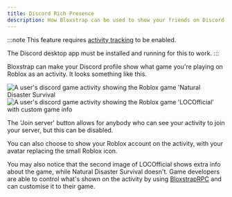 ```yaml
---
title: Discord Rich Presence
description: How Bloxstrap can be used to show your friends on Discord what Roblox game you're playing
---
```



:::note
This feature requires [activity tracking](/wiki/features/activity-tracking/) to be enabled.

The Discord desktop app must be installed and running for this to work.
:::

Bloxstrap can make your Discord profile show what game you're playing on Roblox as an activity. It looks something like this.

<div>
    <span style="display:inline-block;">
        <Image alt="A user's discord game activity showing the Roblox game 'Natural Disaster Survival" src={Bleh} />
    </span>
    <span style="display:inline-block;">
        <Image alt="A user's discord game activity showing the Roblox game 'LOCOfficial' with custom game info" src={BlehTwo} />
    </span>
</div>

The 'Join server' button allows for anybody who can see your activity to join your server, but this can be disabled.

You can also choose to show your Roblox account on the activity, with your avatar replacing the small Roblox icon.

You may also notice that the second image of LOCOfficial shows extra info about the game, while Natural Disaster Survival doesn't. Game developers are able to control what's shown on the activity by using [BloxstrapRPC](#) and can customise it to their game.